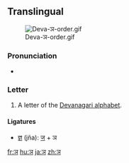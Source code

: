 ==Translingual==
[[File:Deva-ञ-order.gif|thumb]]

===Pronunciation===
* {{IPA|/ɲə/|lang=mul}} {{i|may vary by language}}

===Letter===
{{mul-deva|ña}}

# A letter of the [[Devanagari alphabet]].

====Ligatures====
{{rfc-header|Ligatures|lang=mul}}
* [[ज्ञ]] (jña): [[ज]] + ञ

[[fr:ञ]]
[[hu:ञ]]
[[ja:ञ]]
[[zh:ञ]]